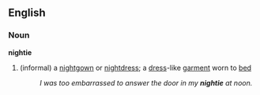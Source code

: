 ==English==
===Noun===
'''nightie'''
#(informal) a [[nightgown]] or [[nightdress]]; a [[dress]]-like [[garment]] worn to [[bed]]
#:''I was too embarrassed to answer the door in my '''nightie''' at noon.''